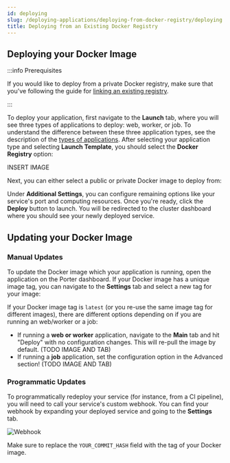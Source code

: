 ```yaml
---
id: deploying
slug: /deploying-applications/deploying-from-docker-registry/deploying
title: Deploying from an Existing Docker Registry
---
```


## Deploying your Docker Image

:::info Prerequisites

If you would like to deploy from a private Docker registry, make sure that you've following the guide for [linking an existing registry](./linking-existing-registry).

:::

To deploy your application, first navigate to the **Launch** tab, where you will see three types of applications to deploy: web, worker, or job. To understand the difference between these three application types, see the description of the [types of applications](../overview#types-of-applications). After selecting your application type and selecting **Launch Template**, you should select the **Docker Registry** option:

INSERT IMAGE

Next, you can either select a public or private Docker image to deploy from:



<Tabs>
  <TabItem value="private" label="Private" default>
    <DeployPrivateSection />
  </TabItem>
  <TabItem value="public" label="Public">
    <DeployPublicSection />
  </TabItem>
</Tabs>

Under **Additional Settings**, you can configure remaining options like your service's port and computing resources. Once you're ready, click the **Deploy** button to launch. You will be redirected to the cluster dashboard where you should see your newly deployed service.

## Updating your Docker Image

### Manual Updates

To update the Docker image which your application is running, open the application on the Porter dashboard. If your Docker image has a unique image tag, you can navigate to the **Settings** tab and select a new tag for your image:

If your Docker image tag is `latest` (or you re-use the same image tag for different images), there are different options depending on if you are running an web/worker or a job:

- If running a **web or worker** application, navigate to the **Main** tab and hit "Deploy" with no configuration changes. This will re-pull the image by default. (TODO IMAGE AND TAB)
- If running a **job** application, set the configuration option in the Advanced section! (TODO IMAGE AND TAB)

### Programmatic Updates

To programmatically redeploy your service (for instance, from a CI pipeline), you will need to call your service's custom webhook. You can find your webhook by expanding your deployed service and going to the **Settings** tab.

![Webhook](https://user-images.githubusercontent.com/11699655/120046959-ac25c480-c013-11eb-8b2f-e6bfd704d7fc.png "webhook in the settings tab")

Make sure to replace the `YOUR_COMMIT_HASH` field with the tag of your Docker image.
